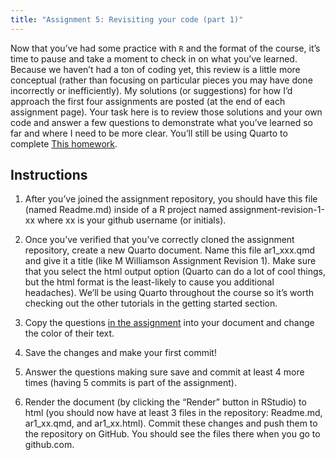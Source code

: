 ```yaml
---
title: "Assignment 5: Revisiting your code (part 1)"
---
```


Now that you've had some practice with `R` and the format of the course, it's time to pause and take a moment to check in on what you've learned. Because we haven't had a ton of coding yet, this review is a little more conceptual (rather than focusing on particular pieces you may have done incorrectly or inefficiently). My solutions (or suggestions) for how I'd approach the first four assignments are posted (at the end of each assignment page). Your task here is to review those solutions and your own code and answer a few questions to demonstrate what you've learned so far and where I need to be more clear. You'll still be using Quarto to complete [This homework](https://classroom.github.com/a/WXzib4tL). 

## Instructions

1. After you've joined the assignment repository, you should have this file (named Readme.md) inside of a R project named assignment-revision-1-xx where xx is your github username (or initials).

2. Once you've verified that you've correctly cloned the assignment repository, create a new Quarto document. Name this file ar1_xxx.qmd and give it a title (like M Williamson Assignment Revision 1). Make sure that you select the html output option (Quarto can do a lot of cool things, but the html format is the least-likely to cause you additional headaches). We'll be using Quarto throughout the course so it's worth checking out the other tutorials in the getting started section.

3. Copy the questions [in the assignment](https://classroom.github.com/a/WXzib4tL) into your document and change the color of their text.

4. Save the changes and make your first commit!

5. Answer the questions making sure save and commit at least 4 more times (having 5 commits is part of the assignment).

6. Render the document (by clicking the "Render" button in RStudio) to html (you should now have at least 3 files in the repository: Readme.md, ar1_xx.qmd, and ar1_xx.html). Commit these changes and push them to the repository on GitHub. You should see the files there when you go to github.com.

